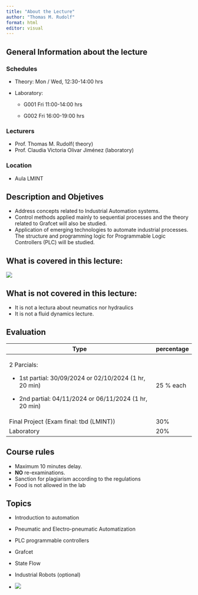 ```yaml
---
title: "About the Lecture"
author: "Thomas M. Rudolf"
format: html
editor: visual
---
```


## General Information about the lecture

### Schedules

-   Theory: Mon / Wed, 12:30-14:00 hrs

-   Laboratory:

    -   G001 Fri 11:00-14:00 hrs

    -   G002 Fri 16:00-19:00 hrs

### Lecturers

-   Prof. Thomas M. Rudolf( theory)
-   Prof. Claudia Victoria Olivar Jiménez (laboratory)

### Location

-   Aula LMINT

## Description and Objetives

-   Address concepts related to Industrial Automation systems.
-   Control methods applied mainly to sequential processes and the theory related to Grafcet will also be studied.
-   Application of emerging technologies to automate industrial processes. The structure and programming logic for Programmable Logic Controllers (PLC) will be studied.

## What is covered in this lecture:

![](figures/fig00-001.png)

## What is not covered in this lecture:

-   It is not a lectura about neumatics nor hydraulics
-   It is not a fluid dynamics lecture.

## Evaluation

+-----------------------------------------------------------+------------+
| Type                                                      | percentage |
+===========================================================+============+
| 2 Parcials:                                               | 25 % each  |
|                                                           |            |
| -   1st partial: 30/09/2024 or 02/10/2024 (1 hr, 20 min)  |            |
|                                                           |            |
| -   2nd partial: 04/11/2024 or 06/11/2024 (1 hr, 20 min)  |            |
+-----------------------------------------------------------+------------+
| Final Project (Exam final: tbd (LMINT))                   | 30%        |
+-----------------------------------------------------------+------------+
| Laboratory                                                | 20%        |
+-----------------------------------------------------------+------------+

## Course rules

-   Maximum 10 minutes delay.
-   **NO** re-examinations.
-   Sanction for plagiarism according to the regulations
-   Food is not allowed in the lab

## Topics

-   Introduction to automation

-   Pneumatic and Electro-pneumatic Automatization

-   PLC programmable controllers

-   Grafcet

-   State Flow

-   Industrial Robots (optional)

-   ![](figures/fig00-002.png)
